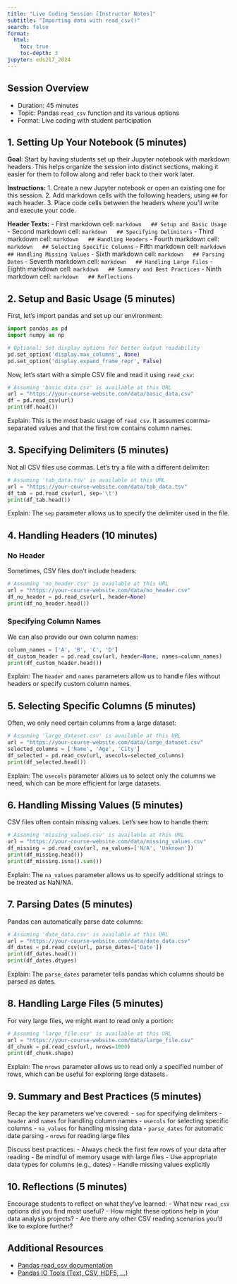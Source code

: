 ```yaml
---
title: "Live Coding Session [Instructor Notes]"
subtitle: "Importing data with read_csv()"
search: false
format: 
  html:
    toc: true
    toc-depth: 3
jupyter: eds217_2024
---
```


## Session Overview
- Duration: 45 minutes
- Topic: Pandas `read_csv` function and its various options
- Format: Live coding with student participation

## 1. Setting Up Your Notebook (5 minutes)

**Goal**: Start by having students set up their Jupyter notebook with markdown headers. This helps organize the session into distinct sections, making it easier for them to follow along and refer back to their work later.

**Instructions:**
1. Create a new Jupyter notebook or open an existing one for this session.
2. Add markdown cells with the following headers, using `##` for each header.
3. Place code cells between the headers where you'll write and execute your code.

**Header Texts:**
- First markdown cell:
  ```markdown
  ## Setup and Basic Usage
  ```
- Second markdown cell:
  ```markdown
  ## Specifying Delimiters
  ```
- Third markdown cell:
  ```markdown
  ## Handling Headers
  ```
- Fourth markdown cell:
  ```markdown
  ## Selecting Specific Columns
  ```
- Fifth markdown cell:
  ```markdown
  ## Handling Missing Values
  ```
  - Sixth markdown cell:
  ```markdown
  ## Parsing Dates
  ```
- Seventh markdown cell:
  ```markdown
  ## Handling Large Files
  ```
- Eighth markdown cell:
  ```markdown
  ## Summary and Best Practices
  ```
- Ninth markdown cell:
  ```markdown
  ## Reflections
  ```

## 2. Setup and Basic Usage (5 minutes)

First, let's import pandas and set up our environment:

```python
import pandas as pd
import numpy as np

# Optional: Set display options for better output readability
pd.set_option('display.max_columns', None)
pd.set_option('display.expand_frame_repr', False)
```

Now, let's start with a simple CSV file and read it using `read_csv`:

```python
# Assuming 'basic_data.csv' is available at this URL
url = "https://your-course-website.com/data/basic_data.csv"
df = pd.read_csv(url)
print(df.head())
```

Explain: This is the most basic usage of `read_csv`. It assumes comma-separated values and that the first row contains column names.

## 3. Specifying Delimiters (5 minutes)

Not all CSV files use commas. Let's try a file with a different delimiter:

```python
# Assuming 'tab_data.tsv' is available at this URL
url = "https://your-course-website.com/data/tab_data.tsv"
df_tab = pd.read_csv(url, sep='\t')
print(df_tab.head())
```

Explain: The `sep` parameter allows us to specify the delimiter used in the file.

## 4. Handling Headers (10 minutes)

### No Header

Sometimes, CSV files don't include headers:

```python
# Assuming 'no_header.csv' is available at this URL
url = "https://your-course-website.com/data/no_header.csv"
df_no_header = pd.read_csv(url, header=None)
print(df_no_header.head())
```

### Specifying Column Names

We can also provide our own column names:

```python
column_names = ['A', 'B', 'C', 'D']
df_custom_header = pd.read_csv(url, header=None, names=column_names)
print(df_custom_header.head())
```

Explain: The `header` and `names` parameters allow us to handle files without headers or specify custom column names.

## 5. Selecting Specific Columns (5 minutes)

Often, we only need certain columns from a large dataset:

```python
# Assuming 'large_dataset.csv' is available at this URL
url = "https://your-course-website.com/data/large_dataset.csv"
selected_columns = ['Name', 'Age', 'City']
df_selected = pd.read_csv(url, usecols=selected_columns)
print(df_selected.head())
```

Explain: The `usecols` parameter allows us to select only the columns we need, which can be more efficient for large datasets.

## 6. Handling Missing Values (5 minutes)

CSV files often contain missing values. Let's see how to handle them:

```python
# Assuming 'missing_values.csv' is available at this URL
url = "https://your-course-website.com/data/missing_values.csv"
df_missing = pd.read_csv(url, na_values=['N/A', 'Unknown'])
print(df_missing.head())
print(df_missing.isna().sum())
```

Explain: The `na_values` parameter allows us to specify additional strings to be treated as NaN/NA.

## 7. Parsing Dates (5 minutes)

Pandas can automatically parse date columns:

```python
# Assuming 'date_data.csv' is available at this URL
url = "https://your-course-website.com/data/date_data.csv"
df_dates = pd.read_csv(url, parse_dates=['Date'])
print(df_dates.head())
print(df_dates.dtypes)
```

Explain: The `parse_dates` parameter tells pandas which columns should be parsed as dates.

## 8. Handling Large Files (5 minutes)

For very large files, we might want to read only a portion:

```python
# Assuming 'large_file.csv' is available at this URL
url = "https://your-course-website.com/data/large_file.csv"
df_chunk = pd.read_csv(url, nrows=1000)
print(df_chunk.shape)
```

Explain: The `nrows` parameter allows us to read only a specified number of rows, which can be useful for exploring large datasets.

## 9. Summary and Best Practices (5 minutes)

Recap the key parameters we've covered:
- `sep` for specifying delimiters
- `header` and `names` for handling column names
- `usecols` for selecting specific columns
- `na_values` for handling missing data
- `parse_dates` for automatic date parsing
- `nrows` for reading large files

Discuss best practices:
- Always check the first few rows of your data after reading
- Be mindful of memory usage with large files
- Use appropriate data types for columns (e.g., dates)
- Handle missing values explicitly

## 10. Reflections (5 minutes)

Encourage students to reflect on what they've learned:
- What new `read_csv` options did you find most useful?
- How might these options help in your data analysis projects?
- Are there any other CSV reading scenarios you'd like to explore further?

## Additional Resources

- [Pandas read_csv documentation](https://pandas.pydata.org/pandas-docs/stable/reference/api/pandas.read_csv.html)
- [Pandas IO Tools (Text, CSV, HDF5, …)](https://pandas.pydata.org/pandas-docs/stable/user_guide/io.html)